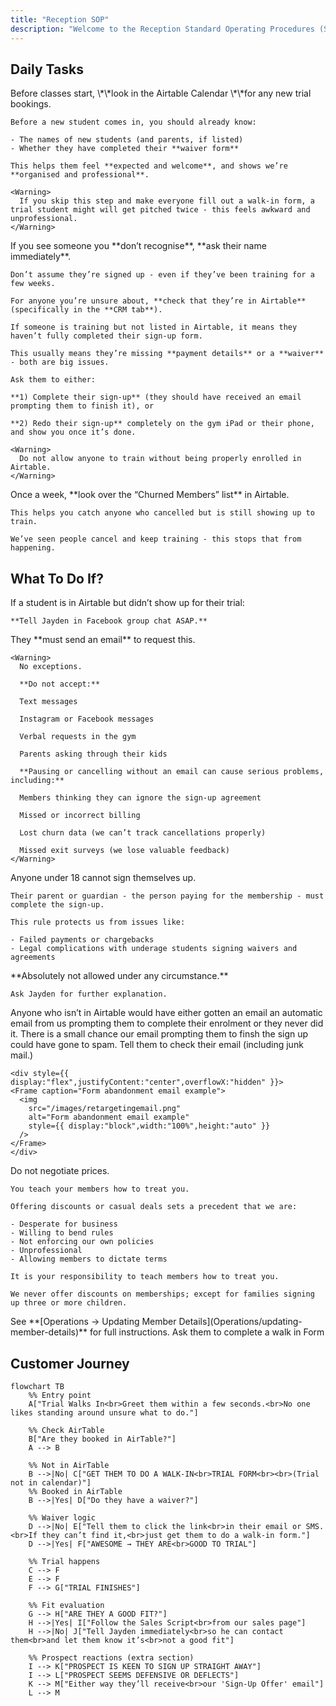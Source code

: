 ```yaml
---
title: "Reception SOP"
description: "Welcome to the Reception Standard Operating Procedures (SOP). This page explains what to check each day and how to keep our front desk running smoothly."
---
```


## Daily Tasks

<Steps>
  <Step title="Check Airtable for Any New Trials Today" stepNumber={1}>
    Before classes start, \*\*look in the Airtable Calendar \*\*for any new trial bookings.

    Before a new student comes in, you should already know:

    - The names of new students (and parents, if listed)
    - Whether they have completed their **waiver form**

    This helps them feel **expected and welcome**, and shows we’re **organised and professional**.

    <Warning>
      If you skip this step and make everyone fill out a walk-in form, a trial student might will get pitched twice - this feels awkward and unprofessional.
    </Warning>
  </Step>
  <Step title="Confirm New People Are Enrolled in Airtable" stepNumber={2}>
    If you see someone you **don’t recognise**, **ask their name immediately**.

    Don’t assume they’re signed up - even if they’ve been training for a few weeks.

    For anyone you’re unsure about, **check that they’re in Airtable** (specifically in the **CRM tab**).

    If someone is training but not listed in Airtable, it means they haven’t fully completed their sign-up form.

    This usually means they’re missing **payment details** or a **waiver** - both are big issues.

    Ask them to either:

    **1) Complete their sign-up** (they should have received an email prompting them to finish it), or

    **2) Redo their sign-up** completely on the gym iPad or their phone, and show you once it’s done.

    <Warning>
      Do not allow anyone to train without being properly enrolled in Airtable.
    </Warning>
  </Step>
  <Step title="Check Recently Churned Members" stepNumber={3}>
    Once a week, **look over the “Churned Members” list** in Airtable.

    This helps you catch anyone who cancelled but is still showing up to train.

    We’ve seen people cancel and keep training - this stops that from happening.
  </Step>
</Steps>

## What To Do If?

<AccordionGroup>
  <Accordion title="Trialist Is in Airtable - But They No-Showed">
    If a student is in Airtable but didn’t show up for their trial:

    **Tell Jayden in Facebook group chat ASAP.**
  </Accordion>
  <Accordion title="A Member Wants to Cancel, Pause, or Make Changes to Their Billing">
    They **must send an email** to request this.

    <Warning>
      No exceptions.

      **Do not accept:**

      Text messages

      Instagram or Facebook messages

      Verbal requests in the gym

      Parents asking through their kids

      **Pausing or cancelling without an email can cause serious problems, including:**

      Members thinking they can ignore the sign-up agreement

      Missed or incorrect billing

      Lost churn data (we can’t track cancellations properly)

      Missed exit surveys (we lose valuable feedback)
    </Warning>
  </Accordion>
  <Accordion title="A Teenager (Under 18) Wants to Enrol">
    Anyone under 18 cannot sign themselves up.

    Their parent or guardian - the person paying for the membership - must complete the sign-up.

    This rule protects us from issues like:

    - Failed payments or chargebacks
    - Legal complications with underage students signing waivers and agreements
  </Accordion>
  <Accordion title="Someone Wants To Pay Casually">
    **Absolutely not allowed under any circumstance.**

    Ask Jayden for further explanation.
  </Accordion>
  <Accordion title="A Member Is Training But Cannot Be Found In Airtable">
    Anyone who isn’t in Airtable would have either gotten an email an automatic email from us prompting them to complete their enrolment or they never did it. There is a small chance our email prompting them to finsh the sign up could have gone to spam. Tell them to check their email (including junk mail.)

    <div style={{ display:"flex",justifyContent:"center",overflowX:"hidden" }}>
    <Frame caption="Form abandonment email example">
      <img
        src="/images/retargetingemail.png"
        alt="Form abandonment email example"
        style={{ display:"block",width:"100%",height:"auto" }}
      />
    </Frame>
    </div>
  </Accordion>
  <Accordion title="Someone Wants a Discount or Says They Can’t Afford Training">
    Do not negotiate prices.

    You teach your members how to treat you.

    Offering discounts or casual deals sets a precedent that we are:

    - Desperate for business
    - Willing to bend rules
    - Not enforcing our own policies
    - Unprofessional
    - Allowing members to dictate terms

    It is your responsibility to teach members how to treat you.

    We never offer discounts on memberships; except for families signing up three or more children.
  </Accordion>
  <Accordion title="A member wants to update their card or email etc">
  See **[Operations → Updating Member Details](Operations/updating-member-details)** for full instructions.
</Accordion>
  <Accordion title="Someone Walks In Without Having Talked To Jayden (They Are Not Booked in Airtable)">
    Ask them to complete a walk in Form
  </Accordion>
</AccordionGroup>

## Customer Journey

```mermaid
flowchart TB
    %% Entry point
    A["Trial Walks In<br>Greet them within a few seconds.<br>No one likes standing around unsure what to do."]

    %% Check AirTable
    B["Are they booked in AirTable?"]
    A --> B

    %% Not in AirTable
    B -->|No| C["GET THEM TO DO A WALK-IN<br>TRIAL FORM<br><br>(Trial not in calendar)"]
    %% Booked in AirTable
    B -->|Yes| D["Do they have a waiver?"]

    %% Waiver logic
    D -->|No| E["Tell them to click the link<br>in their email or SMS.<br>If they can’t find it,<br>just get them to do a walk-in form."]
    D -->|Yes| F["AWESOME → THEY ARE<br>GOOD TO TRIAL"]

    %% Trial happens
    C --> F
    E --> F
    F --> G["TRIAL FINISHES"]

    %% Fit evaluation
    G --> H["ARE THEY A GOOD FIT?"]
    H -->|Yes| I["Follow the Sales Script<br>from our sales page"]
    H -->|No| J["Tell Jayden immediately<br>so he can contact them<br>and let them know it’s<br>not a good fit"]

    %% Prospect reactions (extra section)
    I --> K["PROSPECT IS KEEN TO SIGN UP STRAIGHT AWAY"]
    I --> L["PROSPECT SEEMS DEFENSIVE OR DEFLECTS"]
    K --> M["Either way they’ll receive<br>our 'Sign-Up Offer' email"]
    L --> M
```